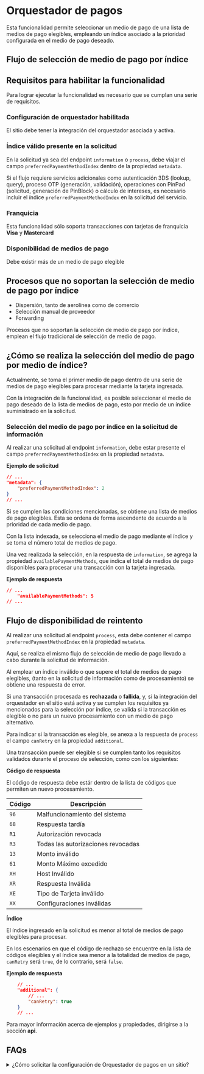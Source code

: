 # Orquestador de pagos

Esta funcionalidad permite seleccionar un medio de pago de una lista de medios de pago elegibles, empleando un índice
asociado a la prioridad configurada en el medio de pago deseado.

## Flujo de selección de medio de pago por índice

<ImageZoom
    src="/OrchestratorInformation_es.webp"
    alt="Flujo de Selección de medio de pago por índice"
    className="w-full max-w-full shadow rounded-md my-0 transition-transform duration-300 ease-in-out"
/>

## Requisitos para habilitar la funcionalidad
Para lograr ejecutar la funcionalidad es necesario que se cumplan una serie de requisitos.

### Configuración de orquestador habilitada

El sitio debe tener la integración del orquestador asociada y activa.

### Índice válido presente en la solicitud

En la solicitud ya sea del endpoint `information` o `process`, debe viajar el campo `preferredPaymentMethodIndex`
 dentro de la propiedad `metadata`.

 <Note>Si el flujo requiere servicios adicionales como autenticación 3DS (lookup, query), proceso OTP
 (generación, validación), operaciones con PinPad (solicitud, generación de PinBlock) o cálculo de intereses,
 es necesario incluir el índice `preferredPaymentMethodIndex` en la solicitud del servicio.</Note>

### Franquicia
Esta funcionalidad sólo soporta transacciones con tarjetas de franquicia **Visa** y **Mastercard**

### Disponibilidad de medios de pago

Debe existir más de un medio de pago elegible

## Procesos que no soportan la selección de medio de pago por índice

* Dispersión, tanto de aerolínea como de comercio
* Selección manual de proveedor
* Forwarding

<Note>Procesos que no soportan la selección de medio de pago por índice, emplean el flujo tradicional de selección
 de medio de pago.</Note>

## ¿Cómo se realiza la selección del medio de pago por medio de índice?

Actualmente, se toma el primer medio de pago dentro de una serie de medios de pago elegibles para procesar mediante
 la tarjeta ingresada.

Con la integración de la funcionalidad, es posible seleccionar el medio de pago deseado de la lista de medios de pago,
 esto por medio de un índice suministrado en la solicitud.

### Selección del medio de pago por índice en la solicitud de información

Al realizar una solicitud al endpoint `information`, debe estar presente el campo `preferredPaymentMethodIndex` en
la propiedad `metadata`.

**Ejemplo de solicitud**
```json
// ...
"metadata": {
    "preferredPaymentMethodIndex": 2
}
// ...
```

Si se cumplen las condiciones mencionadas, se obtiene una lista de medios de pago elegibles. Esta se
 ordena de forma ascendente de acuerdo a la prioridad de cada medio de pago.

Con la lista indexada, se selecciona el medio de pago mediante el índice y se toma el número total de medios de pago.

Una vez realizada la selección, en la respuesta de `information`, se agrega la propiedad
 `availablePaymentMethods`, que indica el total de medios de pago disponibles para procesar una transacción con la tarjeta ingresada.

**Ejemplo de respuesta**
```json
// ...
    "availablePaymentMethods": 5
// ...
```

## Flujo de disponibilidad de reintento
<ImageZoom
    src="/OrchestratorProcess_es.webp"
    alt="Flujo de disponibilidad de reintento"
    className="w-full max-w-full shadow rounded-md my-0 transition-transform duration-300 ease-in-out"
/>

Al realizar una solicitud al endpoint `process`, esta debe contener el campo `preferredPaymentMethodIndex` en la propiedad `metadata`.

Aquí, se realiza el mismo flujo de selección de medio de pago llevado a cabo durante la solicitud de información.

<Note>Al emplear un índice inválido o que supere el total de medios de pago elegibles, (tanto en la solicitud de información
como de procesamiento) se obtiene una respuesta de error.</Note>

Si una transacción procesada es **rechazada** o **fallida**, y, si la integración del orquestador en el sitio está activa y se
cumplen los requisitos ya mencionados para la selección por índice, se valida si la transacción es elegible o no para un nuevo procesamiento
 con un medio de pago alternativo.

Para indicar si la transacción es elegible, se anexa a la respuesta de `process` el campo `canRetry` en la propiedad `additional`.

Una transacción puede ser elegible si se cumplen tanto los requisitos validados durante el proceso
 de selección, como con los siguientes:

**Código de respuesta**

El código de respuesta debe estár dentro de la lista de códigos que permiten un nuevo procesamiento.

| Código | Descripción                        |
|--------|------------------------------------|
| `96`   | Malfuncionamiento del sistema      |
| `68`   | Respuesta tardía                   |
| `R1`   | Autorización revocada              |
| `R3`   | Todas las autorizaciones revocadas |
| `13`   | Monto inválido                     |
| `61`   | Monto Máximo excedido              |
| `XH`   | Host Inválido                      |
| `XR`   | Respuesta Inválida                 |
| `XE`   | Tipo de Tarjeta inválido           |
| `XX`   | Configuraciones inválidas          |

**Índice**

El índice ingresado en la solicitud es menor al total de medios de pago elegibles para procesar.

En los escenarios en que el código de rechazo se encuentre en la lista de códigos elegibles y el índice sea menor a la
totalidad de medios de pago, `canRetry` será `true`, de lo contrario, será `false`.

**Ejemplo de respuesta**
```json
    // ...
    "additional": {
        // ...
        "canRetry": true
    }
    // ...
```

Para mayor información acerca de ejemplos y propiedades, dirigirse a la sección **api**.

## FAQs
<details>
<summary>¿Cómo solicitar la configuración de Orquestador de pagos en un sitio?</summary>
<p>Se debe realizar una solicitud a nuestro equipo de posventa a través del correo electrónico servicioposventa@placetopay.ec </p>
</details>